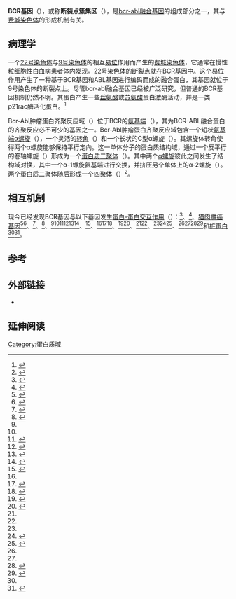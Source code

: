 {{Infobox protein family
| Symbol = Bcr-Abl_Oligo
| Name = Bcr-Abl肿瘤蛋白齐聚反应结构域
| image = PDB 1k1f EBI.jpg
| width = 
| caption = Bcr-Abl肿瘤蛋白齐聚反应结构域机制
| Pfam = PF09036
| Pfam_clan =  
| InterPro = IPR015123
| SMART = 
| PROSITE = 
| MEROPS = 
| SCOP = 
| TCDB = 
| OPM family = 
| OPM protein = 
| CAZy = 
| CDD = 
}}
{{PBB|geneid=613}}
'''BCR基因'''（{{lang-en|BCR gene}}），或称'''断裂点簇集区'''（{{lang-en|breakpoint cluster region}}），是[[bcr-abl融合基因|bcr-abl融合基因]]的组成部分之一，其与[[费城染色体|费城染色体]]的形成机制有关。

==病理学==
一个[[22号染色体|22号染色体]]与[[9号染色体|9号染色体]]的相互[[易位|易位]]作用而产生的[[费城染色体|费城染色体]]，它通常在慢性粒细胞性白血病患者体内发现。22号染色体的断裂点就在BCR基因中。这个易位作用产生了一种基于BCR基因和ABL基因进行编码而成的融合蛋白，其基因就位于9号染色体的断裂点上。尽管bcr-abl融合基因已经被广泛研究，但普通的BCR基因机制仍然不明。其蛋白产生一些[[丝氨酸|丝氨酸]]或[[苏氨酸|苏氨酸]]蛋白激酶活动，并是一类p21rac酶活化蛋白。<ref>{{Cite web| title = Entrez Gene: BCR breakpoint cluster region| url = http://www.ncbi.nlm.nih.gov/sites/entrez?Db=gene&Cmd=ShowDetailView&TermToSearch=613| accessdate = }}</ref>

Bcr-Abl肿瘤蛋白齐聚反应域（{{lang|en|Bcr-Abl oncoprotein oligomerisation domain}}）位于BCR的[[氨基端|氨基端]]（{{lang|en|N-terminus}}），其为BCR-ABL融合蛋白的齐聚反应必不可少的基因之一。Bcr-Abl肿瘤蛋白齐聚反应域包含一个短状[[氨基端|氨基端]][[α螺旋|α螺旋]]（{{lang|en|alpha-1}}），一个灵活的[[转角|转角]]（{{lang|en|Turn}}）和一个长状的C型α螺旋（{{lang|en|alpha-2}}）。其螺旋体转角使得两个α螺旋能够保持平行定向。这一单体分子的蛋白质结构域，通过一个反平行的卷轴螺旋（{{lang|en|coiled coil}}）形成为一个[[蛋白质二聚体|蛋白质二聚体]]（{{lang|en|protein dimer}}）。其中两个[[α螺旋|α螺旋]]彼此之间发生了结构域对换，其中一个α-1螺旋氨基端进行交换，并挤压另个单体上的α-2螺旋（{{lang|en|alpha-2}}）。两个蛋白质二聚体随后形成一个[[四聚体|四聚体]]（{{lang|en|tetramer}}）<ref name="pmid11780146">{{cite journal | author = Zhao X, Ghaffari S, Lodish H, Malashkevich VN, Kim PS | title = Structure of the Bcr-Abl oncoprotein oligomerization domain | journal = Nat. Struct. Biol. | volume = 9 | issue = 2 | pages = 117-20 | pmid = 11780146 | doi = 10.1038/nsb747 | url = |date=February 2002}}</ref>。

==相互机制==
现今已经发现BCR基因与以下基因发生[[蛋白质交互作用|蛋白-蛋白交互作用]]（{{lang|en|Protein-protein interaction}}）：{{tsl|en|PTPN6|}}<ref name=pmid9788431>{{cite journal |last=Liedtke |first=M |authorlink= |coauthors=Pandey P, Kumar S, Kharbanda S, Kufe D |title=Regulation of Bcr-Abl-induced SAP kinase activity and transformation by the SHPTP1 protein tyrosine phosphatase |journal=Oncogene |volume=17 |issue=15 |pages=1889–92 |publisher= |location = ENGLAND| issn = 0950-9232| pmid = 9788431 |doi = 10.1038/sj.onc.1202117 | bibcode = | oclc =| id = | url = | language = | format = | accessdate = | laysummary = | laysource = | laydate = | quote = |date=Oct  1998}}</ref>、{{tsl|en|XPB|}}<ref name=pmid9874796>{{cite journal |doi=10.1073/pnas.96.1.203 |last=Takeda |first=N |authorlink= |coauthors=Shibuya M, Maru Y |title=The BCR-ABL oncoprotein potentially interacts with the xeroderma pigmentosum group B protein |journal=[[PNAS|Proc. Natl. Acad. Sci. U.S.A.]] |volume=96 |issue=1 |pages=203–7 |publisher= |location = UNITED STATES| issn = 0027-8424| pmid = 9874796 | bibcode = | oclc =| id = | url = | language = | format = | accessdate = | laysummary = | laysource = | laydate = | quote = |pmc=15117 |date=Jan  1999}}</ref>、[[猫肉瘤癌基因|猫肉瘤癌基因]]<ref name=pmid10706130>{{cite journal |last=Lionberger |first=J M |authorlink= |coauthors=Smithgall T E |title=The c-Fes protein-tyrosine kinase suppresses cytokine-independent outgrowth of myeloid leukemia cells induced by Bcr-Abl |journal=Cancer Res. |volume=60 |issue=4 |pages=1097–103 |publisher= |location = UNITED STATES| issn = 0008-5472| pmid = 10706130 | bibcode = | oclc =| id = | url = | language = | format = | accessdate = | laysummary = | laysource = | laydate = | quote = |date=Feb  2000}}</ref><ref name=pmid7529874>{{cite journal |last=Maru |first=Y |authorlink= |coauthors=Peters K L, Afar D E, Shibuya M, Witte O N, Smithgall T E |title=Tyrosine phosphorylation of BCR by FPS/FES protein-tyrosine kinases induces association of BCR with GRB-2/SOS |journal=Mol. Cell. Biol. |volume=15 |issue=2 |pages=835–42 |publisher= |location = UNITED STATES| issn = 0270-7306| pmid = 7529874 | bibcode = | oclc =| id = | url = | language = | format = | accessdate = | laysummary = | laysource = | laydate = | quote = |pmc=231961 |date=Feb  1995}}</ref>、{{tsl|en|GRB10|}}<ref name=pmid9747873>{{cite journal |last=Bai |first=R Y |authorlink= |coauthors=Jahn T, Schrem S, Munzert G, Weidner K M, Wang J Y, Duyster J |title=The SH2-containing adapter protein GRB10 interacts with BCR-ABL |journal=Oncogene |volume=17 |issue=8 |pages=941–8 |publisher= |location = ENGLAND| issn = 0950-9232| pmid = 9747873 |doi = 10.1038/sj.onc.1202024 | bibcode = | oclc =| id = | url = | language = | format = | accessdate = | laysummary = | laysource = | laydate = | quote = |date=Aug  1998}}</ref>、{{tsl|en|CD117|}}<ref name=pmid8757502>{{cite journal |doi=10.1046/j.1365-2141.1996.6102053.x |last=Hallek |first=M |authorlink= |coauthors=Danhauser-Riedl S, Herbst R, Warmuth M, Winkler A, Kolb H J, Druker B, Griffin J D, Emmerich B, Ullrich A |title=Interaction of the receptor tyrosine kinase p145c-kit with the p210bcr/abl kinase in myeloid cells |journal=Br. J. Haematol. |volume=94 |issue=1 |pages=5–16 |publisher= |location = ENGLAND| issn = 0007-1048| pmid = 8757502 | bibcode = | oclc =| id = | url = | language = | format = | accessdate = | laysummary = | laysource = | laydate = | quote = |date=Jul  1996}}</ref>、{{tsl|en|Grb2|}}<ref name=pmid7529874/><ref name=pmid9747873/><ref name=pmid10887132>{{cite journal |last=Million |first=R P |authorlink= |coauthors=Van Etten R A |title=The Grb2 binding site is required for the induction of chronic myeloid leukemia-like disease in mice by the Bcr/Abl tyrosine kinase |journal=Blood |volume=96 |issue=2 |pages=664–70 |publisher= |location = UNITED STATES| issn = 0006-4971| pmid = 10887132 | bibcode = | oclc =| id = | url = | language = | format = | accessdate = | laysummary = | laysource = | laydate = | quote = |date=Jul  2000}}</ref><ref name=pmid15143164>{{cite journal |last=Million |first=Ryan P |authorlink= |coauthors=Harakawa Nari, Roumiantsev Sergei, Varticovski Lyuba, Van Etten Richard A |title=A direct binding site for Grb2 contributes to transformation and leukemogenesis by the Tel-Abl (ETV6-Abl) tyrosine kinase |journal=Mol. Cell. Biol. |volume=24 |issue=11 |pages=4685–95 |publisher= |location = United States| issn = 0270-7306| pmid = 15143164 |doi = 10.1128/MCB.24.11.4685-4695.2004 | bibcode = | oclc =| id = | url = | language = | format = | accessdate = | laysummary = | laysource = | laydate = | quote = |pmc=416425 |date=Jun  2004}}</ref><ref name=pmid8112292>{{cite journal |last=Puil |first=L |authorlink= |coauthors=Liu J, Gish G, Mbamalu G, Bowtell D, Pelicci P G, Arlinghaus R, Pawson T |title=Bcr-Abl oncoproteins bind directly to activators of the Ras signalling pathway |journal=EMBO J. |volume=13 |issue=4 |pages=764–73 |publisher= |location = ENGLAND| issn = 0261-4189| pmid = 8112292 | bibcode = | oclc =| id = | url = | language = | format = | accessdate = | laysummary = | laysource = | laydate = | quote = |pmc=394874 |date=Feb  1994}}</ref><ref name=pmid9178913>{{cite journal |last=Ma |first=G |authorlink= |coauthors=Lu D, Wu Y, Liu J, Arlinghaus R B |title=Bcr phosphorylated on tyrosine 177 binds Grb2 |journal=Oncogene |volume=14 |issue=19 |pages=2367–72 |publisher= |location = ENGLAND| issn = 0950-9232| pmid = 9178913 |doi = 10.1038/sj.onc.1201053 | bibcode = | oclc =| id = | url = | language = | format = | accessdate = | laysummary = | laysource = | laydate = | quote = |date=May  1997}}</ref>、{{tsl|en|MLLT4|}}<ref name=pmid12808105>{{cite journal |doi=10.1128/MCB.23.13.4663-4672.2003 |last=Radziwill |first=G |authorlink= |coauthors=Erdmann R A, Margelisch U, Moelling K |title=The Bcr kinase downregulates Ras signaling by phosphorylating AF-6 and binding to its PDZ domain |journal=Mol. Cell. Biol. |volume=23 |issue=13 |pages=4663–72 |publisher= |location = United States| issn = 0270-7306| pmid = 12808105 | bibcode = | oclc =| id = | url = | language = | format = | accessdate = | laysummary = | laysource = | laydate = | quote = |pmc=164848 |date=Jul  2003}}</ref>、{{tsl|en|ABL (gene)|Abl基因}}<ref name=pmid8112292/><ref name=pmid12543778>{{cite journal |last=Ling |first=Xiaoyang |authorlink= |coauthors=Ma Guozhen, Sun Tong, Liu Jiaxin, Arlinghaus Ralph B |title=Bcr and Abl interaction: oncogenic activation of c-Abl by sequestering Bcr |journal=Cancer Res. |volume=63 |issue=2 |pages=298–303 |publisher= |location = United States| issn = 0008-5472| pmid = 12543778 | bibcode = | oclc =| id = | url = | language = | format = | accessdate = | laysummary = | laysource = | laydate = | quote = |date=Jan  2003}}</ref><ref name=pmid1712671>{{cite journal |doi=10.1016/0092-8674(91)90148-R |last=Pendergast |first=A M |authorlink= |coauthors=Muller A J, Havlik M H, Maru Y, Witte O N |title=BCR sequences essential for transformation by the BCR-ABL oncogene bind to the ABL SH2 regulatory domain in a non-phosphotyrosine-dependent manner |journal=Cell |volume=66 |issue=1 |pages=161–71 |publisher= |location = UNITED STATES| issn = 0092-8674| pmid = 1712671 | bibcode = | oclc =| id = | url = | language = | format = | accessdate = | laysummary = | laysource = | laydate = | quote = |date=Jul  1991}}</ref>、{{tsl|en|HCK|}}<ref name=pmid12592324>{{cite journal |last=Stanglmaier |first=M |authorlink= |coauthors=Warmuth M, Kleinlein I, Reis S, Hallek M |title=The interaction of the Bcr-Abl tyrosine kinase with the Src kinase Hck is mediated by multiple binding domains |journal=Leukemia |volume=17 |issue=2 |pages=283–9 |publisher= |location = England| issn = 0887-6924| pmid = 12592324 |doi = 10.1038/sj.leu.2402778 | bibcode = | oclc =| id = | url = | language = | format = | accessdate = | laysummary = | laysource = | laydate = | quote = |date=Feb  2003}}</ref><ref name=pmid10849448>{{cite journal |last=Lionberger |first=J M |authorlink= |coauthors=Wilson M B, Smithgall T E |title=Transformation of myeloid leukemia cells to cytokine independence by Bcr-Abl is suppressed by kinase-defective Hck |journal=J. Biol. Chem. |volume=275 |issue=24 |pages=18581–5 |publisher= |location = UNITED STATES| issn = 0021-9258| pmid = 10849448 |doi = 10.1074/jbc.C000126200 | bibcode = | oclc =| id = | url = | language = | format = | accessdate = | laysummary = | laysource = | laydate = | quote = |date=Jun  2000}}</ref>、{{tsl|en|SOS1|}}<ref name=pmid7529874/><ref name=pmid8112292/>、{{tsl|en|PIK3CG|}}<ref name=pmid9747873/><ref name=pmid8641358>{{cite journal |last=Salgia |first=R |authorlink= |coauthors=Sattler M, Pisick E, Li J L, Griffin J D |title=p210BCR/ABL induces formation of complexes containing focal adhesion proteins and the protooncogene product p120c-Cbl |journal=Exp. Hematol. |volume=24 |issue=2 |pages=310–3 |publisher= |location = UNITED STATES| issn = 0301-472X| pmid = 8641358 | bibcode = | oclc =| id = | url = | language = | format = | accessdate = | laysummary = | laysource = | laydate = | quote = |date=Feb  1996}}</ref><ref name=pmid7606002>{{cite journal |last=Skorski |first=T |authorlink= |coauthors=Kanakaraj P, Nieborowska-Skorska M, Ratajczak M Z, Wen S C, Zon G, Gewirtz A M, Perussia B, Calabretta B |title=Phosphatidylinositol-3 kinase activity is regulated by BCR/ABL and is required for the growth of Philadelphia chromosome-positive cells |journal=Blood |volume=86 |issue=2 |pages=726–36 |publisher= |location = UNITED STATES| issn = 0006-4971| pmid = 7606002 | bibcode = | oclc =| id = | url = | language = | format = | accessdate = | laysummary = | laysource = | laydate = | quote = |date=Jul  1995}}</ref>、{{tsl|en|CRKL|}}<ref name=pmid9747873/><ref name=pmid15143164/><ref name=pmid8978305>{{cite journal |last=Heaney |first=C |authorlink= |coauthors=Kolibaba K, Bhat A, Oda T, Ohno S, Fanning S, Druker B J |title=Direct binding of CRKL to BCR-ABL is not required for BCR-ABL transformation |journal=Blood |volume=89 |issue=1 |pages=297–306 |publisher= |location = UNITED STATES| issn = 0006-4971| pmid = 8978305 | bibcode = | oclc =| id = | url = | language = | format = | accessdate = | laysummary = | laysource = | laydate = | quote = |date=Jan  1997}}</ref><ref name=pmid10194128>{{cite journal |last=Kolibaba |first=K S |authorlink= |coauthors=Bhat A, Heaney C, Oda T, Druker B J |title=CRKL binding to BCR-ABL and BCR-ABL transformation |journal=Leuk. Lymphoma |volume=33 |issue=1-2 |pages=119–26 |publisher= |location = SWITZERLAND| issn = 1042-8194| pmid = 10194128 | bibcode = | oclc =| id = | url = | language = | format = | accessdate = | laysummary = | laysource = | laydate = | quote = | doi=10.3109/10428199909093732|date=Mar  1999}}</ref>和[[桩蛋白|桩蛋白]]<ref name=pmid8641358/><ref name=pmid7534286>{{cite journal |doi=10.1074/jbc.270.10.5039 |last=Salgia |first=R |authorlink= |coauthors=Li J L, Lo S H, Brunkhorst B, Kansas G S, Sobhany E S, Sun Y, Pisick E, Hallek M, Ernst T |title=Molecular cloning of human paxillin, a focal adhesion protein phosphorylated by P210BCR/ABL |journal=J. Biol. Chem. |volume=270 |issue=10 |pages=5039–47 |publisher= |location = UNITED STATES| issn = 0021-9258| pmid = 7534286 | bibcode = | oclc =| id = | url = | language = | format = | accessdate = | laysummary = | laysource = | laydate = | quote = |date=Mar  1995}}</ref>。

==参考==
{{Reflist|2}}

==外部链接==
* {{MeshName|BCR+protein,+human}}

==延伸阅读==
{{Refbegin}}
{{PBB_Further_reading
| citations =
*{{Cite journal  | author=Wang L, Seale J, Woodcock BE, Clark RE |title=e19a2-positive chronic myeloid leukaemia with BCR exon e16-deleted transcripts. |journal=Leukemia |volume=16 |issue= 8 |pages= 1562–3 |year= 2002 |pmid= 12145699 |doi= 10.1038/sj.leu.2402600 }}
}}
{{Refend}}

[[Category:蛋白质域|Category:蛋白质域]]